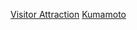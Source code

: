 {{日本行政區劃分類導航|觀光地}}
{{Commonscat|Visitor attractions in Kumamoto prefecture}}

[[Category:熊本縣|Visitor Attraction]]
[[Category:日本各都道府縣旅遊景點|Kumamoto]]
